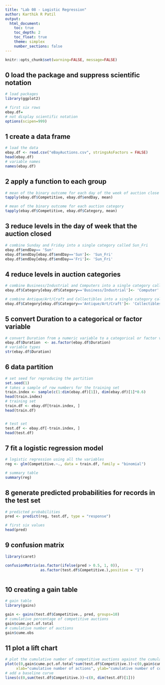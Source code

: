 ```yaml
---
title: "Lab 08 - Logistic Regression"
author: Karthik R Patil
output:
  html_document:
    toc: true
    toc_depth: 2
    toc_float: true
    theme: simplex
    number_sections: false
---
```


```r
knitr::opts_chunk$set(warning=FALSE, message=FALSE)
```

## 0 load the package and suppress scientific notation 
```r
# load packages 
library(ggplot2)

# first six rows
ebay.df= 
# not display scientific notation
options(scipen=999)
```

## 1 create a data frame
```r
# load the data
ebay.df <- read.csv("eBayAuctions.csv", stringsAsFactors = FALSE)
head(ebay.df)
# variable names 
names(ebay.df)
```

## 2 apply a function to each group 
```r
# mean of the binary outcome for each day of the week of auction close   
tapply(ebay.df$Competitive, ebay.df$endDay, mean)

# mean of the binary outcome for each auction category  
tapply(ebay.df$Competitive, ebay.df$Category, mean)
```

## 3 reduce levels in the day of week that the auction closed  
```r
# combine Sunday and Friday into a single category called Sun_Fri
ebay.df$endDay== 'Sun'
ebay.df$endDay[ebay.df$endDay=='Sun']<- 'Sun_Fri'
ebay.df$endDay[ebay.df$endDay=='Fri']<- 'Sun_Fri'
```

## 4 reduce levels in auction categories 
```r
# combine Business/Industrial and Computers into a single category called Computers
ebay.df$Category[ebay.df$Category=='Business/Industrial']<- 'Computer'

# combine Antique/Art/Craft and Collectibles into a single category called collectibles
ebay.df$Category[ebay.df$Category=='Antique/Art/Craft']<- 'Collectibles'
```

## 5 convert Duration to a categorical or factor variable 
```r
# convert Duration from a numeric variable to a categorical or factor variable  
ebay.df$Duration  <- as.factor(ebay.df$Duration)
# variable types 
str(ebay.df$Duration)
```

## 6 data partition
```r
# set seed for reproducing the partition 
set.seed(1)
# takes a sample of row numbers for the training set 
train.index <- sample(c(1:dim(ebay.df)[1]), dim(ebay.df)[1]*0.6)  
head(train.index)
# training set 
train.df <- ebay.df[train.index, ]
head(train.df)


# test set 
test.df <- ebay.df[-train.index, ]
head(test.df)

```

## 7 fit a logistic regression model 
```r
# logistic regression using all the variables
reg <- glm(Competitive.~., data = train.df, family = "binomial") 

# summary table 
summary(reg)
```

## 8 generate predicted probabilities for records in the test set 
```r
# predicted probabilities 
pred <- predict(reg, test.df, type = "response")

# first six values 
head(pred)
```

## 9 confusion matrix 
```r
library(caret)

confusionMatrix(as.factor(ifelse(pred > 0.5, 1, 0)), 
                as.factor(test.df$Competitive.),positive = "1")



```

## 10 creating a gain table 
```r
# gain table 
library(gains)

gain <- gains(test.df$Competitive., pred, groups=10)
# cumulative percentage of competitive auctions 
gain$cume.pct.of.total
# cumulative number of auctions 
gain$cume.obs 
```

## 11 plot a lift chart
```r
# plot the cumulative number of competitive auctions against the cumulative number of auctions
plot(c(0,gain$cume.pct.of.total*sum(test.df$Competitive.))~c(0,gain$cume.obs), 
     xlab="cumulative number of actions", ylab="cumulative number of competitive actions", type="l")
# add a baseline curve 
lines(c(0,sum(test.df$Competitive.))~c(0, dim(test.df)[1]))
```